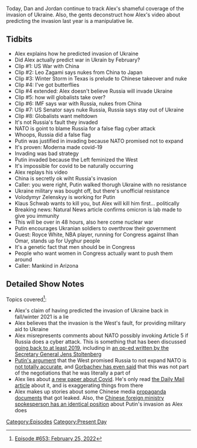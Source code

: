{{DEFAULTSORT:
    #_EPISODE_0653:February 25, 2022
}}{{Episode
    | title           = February 25, 2022
    | caption         = Listen to this episode on [https://knowledgefight.libsyn.com/653-february-25-2022 Libsyn] [https://open.spotify.com/episode/5Y1sIPx0zFP5UDBlxdHFkG Spotify], Read the [[Transcript/653: February 25, 2022|Unofficial Transcript]]
    | episodeNumber   = 653
    | length          = 01:34:53
    | airDate         = February 28, 2022
    | coverageDate    = February 25, 2022
    | episodeType     = [[:Category:Present Day|Present Day]]
    | appearance      = [[Leo Zagami]], [[Vladimir Putin]], [[Volodymyr Zelenskyy]], [[Klaus Schwab]], [[Royce White]], [[Ilhan Omar]]
    | oocDrop         = Leo Zagami is way underrated
    | previousEpisode = [[652: February 21-24, 2022]]
    | nextEpisode     = [[654: February 27, 2022]]
}}

{{Stub}}

Today, Dan and Jordan continue to track Alex's shameful coverage of the invasion of Ukraine.  Also, the gents deconstruct how Alex's video about predicting the invasion last year is a manipulative lie.

==Tidbits==

*Alex explains how he predicted invasion of Ukraine
*Did Alex actually predict war in Ukrain by February?
*Clip #1: US War with China
*Clip #2: Leo Zagami says nukes from China to Japan
*Clip #3: Winter Storm in Texas is prelude to Chinese takeover and nuke
*Clip #4: I've got butterflies
*Clip #4 extended: Alex doesn't believe Russia will invade Ukraine
*Clip #5: how will globalists take over?
*Clip #6: IMF says war with Russia, nukes from China
*Clip #7: US Senator says nuke Russia, Russia says stay out of Ukraine
*Clip #8: Globalists want meltdown
*It's not Russia's fault they invaded
*NATO is goint to blame Russia for a false flag cyber attack
*Whoops, Russia did a false flag
*Putin was justified in invading because NATO promised not to expand
*It's proven: Moderna made covid-19
*Invading was bad strategy
*Putin invaded because the Left feminized the West
*It's impossible for covid to be naturally occurring
*Alex replays his video
*China is secretly ok wiht Russia's invasion
*Caller: you were right, Putin walked thorugh Ukraine with no resistance
*Ukraine military was bought off, but there's unofficial resistance
*Volodymyr Zelenskyy is working for Putin
*Klaus Schwab wants to kill you, but Alex will kill him first... politically
*Breaking news: Natural News article confirms omicron is lab made to give you immunity
*This will be over in 48 hours, also here come nuclear war
*Putin encourages Ukranian soldiers to overthrow their government
*Guest: Royce White, NBA player, running for Congress against Ilhan Omar, stands up for Uyghur people
*It's a genetic fact that men should be in Congress
*People who want women in Congress actually want to push them around
*Caller: Mankind in Arizona

==Detailed Show Notes==

Topics covered<ref>[https://knowledgefight.com/research/2022/2/27/episode-653-february-25-2022 Episode #653: February 25, 2022]</ref>:

*Alex's claim of having predicted the invasion of Ukraine back in fall/winter 2021 is a lie
*Alex believes that the invasion is the West's fault, for providing military aid to Ukraine
*Alex misrepresents comments about NATO possibly invoking Article 5 if Russia does a cyber attack. This is something that has been discussed [https://www.bbc.com/news/technology-49488614 going back to at least 2019], including in [https://www.prospectmagazine.co.uk/world/nato-will-defend-itself-summit-jens-stoltenberg-cyber-security an op-ed written by the Secretary General Jens Stoltenberg]
*[https://www.washingtonpost.com/wp-dyn/content/article/2007/02/12/AR2007021200555.html Putin's argument] that the West promised Russia to not expand NATO is [https://csis-website-prod.s3.amazonaws.com/s3fs-public/legacy_files/files/publication/twq09aprilkramer.pdf not totally accurate], and [https://www.rbth.com/international/2014/10/16/mikhail_gorbachev_i_am_against_all_walls_40673.html Gorbachev has even said] that this was not part of the negotiations that he was literally a part of
*Alex lies about [https://www.frontiersin.org/articles/10.3389/fviro.2022.834808/full a new paper about Covid]. He's only read [https://weather.com/en-IN/india/coronavirus/news/2022-02-26-new-study-finds-covid-19-dna-linked-to-moderna-patent-filed-in the Daily Mail article] about it, and is exaggerating things from there
*Alex makes up stories about some Chinese media [https://chinadigitaltimes.net/2022/02/minitrue-keep-weibo-posts-on-ukraine-favorable-to-russia-control-comments/ propaganda documents] that got leaked. Also, the [https://www.washingtontimes.com/news/2022/feb/23/china-restricts-media-criticism-russia/ Chinese foreign ministry spokesperson has an identical position] about Putin's invasion as Alex does

[[Category:Episodes]]
[[Category:Present Day]]
